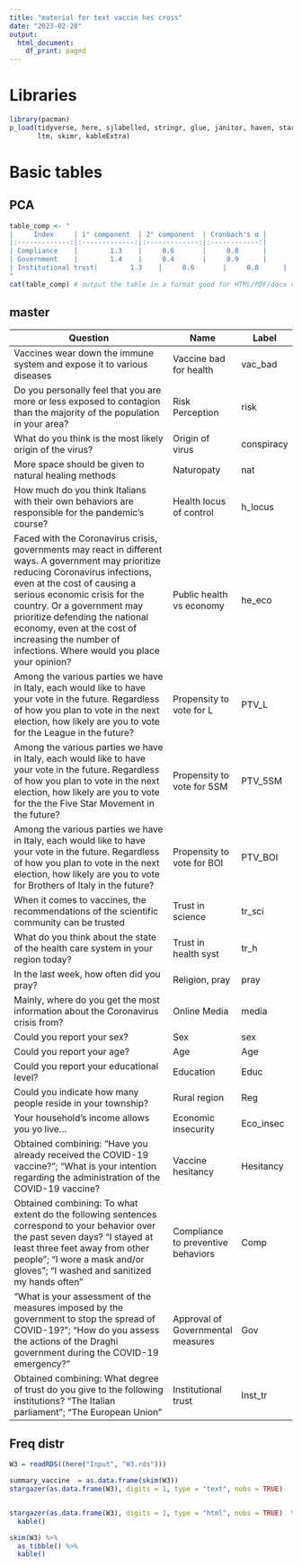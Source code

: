 ```yaml
---
title: "material for text vaccin hes cross"
date: "2023-02-20"
output:
  html_document:
    df_print: paged
---
```


# Libraries

```r
library(pacman)
p_load(tidyverse, here, sjlabelled, stringr, glue, janitor, haven, stargazer, 
       ltm, skimr, kableExtra)
```



# Basic tables

## PCA

```r
table_comp <- "
|     Index     | 1° component  | 2° component  | Cronbach's α |
|:-------------:|:-------------:|:-------------:|:------------:|
| Compliance    |        1.3    |     0.6       |     0.8      |
| Government    |        1.4    |     0.4       |     0.9      |
| Institutional trust|        1.3    |     0.6       |     0.8      |
"
cat(table_comp) # output the table in a format good for HTML/PDF/docx conversion
```

## master

| Question                                                                                                                                                                                                                                                                                                                                                                       | Name                       | Label      |
|--------------------------------------------------------------------------------------------------------------------------------------------------------------------------------------------------------------------------------------------------------------------------------------------------------------------------------------------------------------------------------|----------------------------|------------|
| Vaccines wear down the immune system and expose it to various diseases                                                                                                                                                                                                                                                                                                         | Vaccine bad for   health   | vac_bad    |
| Do you personally feel that you are more or less exposed to contagion than the majority of the population in your area?                                                                                                                                                                                                                                                        | Risk Perception            | risk       |
| What do you think is the most likely origin of the virus?                                                                                                                                                                                                                                                                                                                      | Origin of virus            | conspiracy |
| More space should be given to natural healing methods                                                                                                                                                                                                                                                                                                                          | Naturopaty                 | nat        |
| How much do you think Italians with their own behaviors are responsible for the pandemic's course?                                                                                                                                                                                                                                                                             | Health locus of control    | h_locus    |
| Faced with the Coronavirus crisis, governments may react in different ways. A government may prioritize reducing Coronavirus infections,  even at the cost of causing a serious economic crisis for the country.  Or a government may prioritize defending the national economy,  even at the cost of increasing the number of infections. Where would you place your opinion? | Public health vs economy   | he_eco     |
| Among the various parties we have in Italy, each would like to have your vote in the future.  Regardless of how you plan to vote in the next election, how likely are you to vote for the League in the future?                                                                                                                                                                | Propensity to vote for L   | PTV_L      |
| Among the various parties we have in Italy, each would like to have your vote in the future. Regardless of how you plan to vote in the next election, how likely are you to vote for  the the Five Star Movement in the future?                                                                                                                                                | Propensity to vote for 5SM | PTV_5SM    |
| Among the various parties we have in Italy, each would like to have your vote in the future.  Regardless of how you plan to vote in the next election, how likely are you to vote for Brothers of Italy in the future?                                                                                                                                                         | Propensity to vote for BOI | PTV_BOI    |
| When it comes to vaccines, the recommendations of the scientific community can be trusted                                                                                                                                                                                                                                                                                      | Trust in science           | tr_sci     |
| What do you think about the state of the health care system in your region today?                                                                                                                                                                                                                                                                                              | Trust in health syst       | tr_h       |
| In the last week, how often did you pray?                                                                                                                                                                                                                                                                                                                                      | Religion, pray             | pray       |
| Mainly, where do you get the most information about the Coronavirus crisis from?                                                                                                                                                                                                                                                                                               | Online Media               | media      |
| Could you report your sex?                                                                                                                                                                                                                                                                                                                                                     | Sex                        | sex        |
| Could you report your age?                                                                                                                                                                                                                         | Age                                 | Age       |
| Could you report your educational level?                                                                                                                                                                                                           | Education                           | Educ      |
| Could you indicate how many people reside in your township?                                                                                                                                                                                        | Rural region                        | Reg       |
| Your household's income allows you yo live...                                                                                                                                                                                                      | Economic insecurity                 | Eco_insec |
| Obtained combining: "Have you already received the COVID-19 vaccine?"; "What is your intention regarding the administration of the COVID-19 vaccine?                                                                                               | Vaccine hesitancy                   | Hesitancy |
| Obtained combining: To what extent do the following sentences correspond to your behavior over the past seven days? "I stayed at least three feet away from other people"; "I wore a mask and/or gloves";  "I washed and sanitized my hands often" | Compliance to preventive  behaviors | Comp      |
| "What is your assessment of the measures imposed by the government to stop the spread of COVID-19?"; "How do you assess the actions of the Draghi government during the COVID-19 emergency?"                                                       | Approval of  Governmental measures  | Gov       |
| Obtained combining: What degree of trust do you give to the following institutions? "The Italian parliament"; "The European Union"                                                                                                                 | Institutional trust                 | Inst_tr   |



## Freq distr

```r
W3 = readRDS((here("Input", "W3.rds")))

summary_vaccine  = as.data.frame(skim(W3))
stargazer(as.data.frame(W3), digits = 1, type = "text", nobs = TRUE)


stargazer(as.data.frame(W3), digits = 1, type = "html", nobs = TRUE)  %>% 
  kable()

```

```r
skim(W3) %>% 
  as_tibble() %>%
  kable()

```

